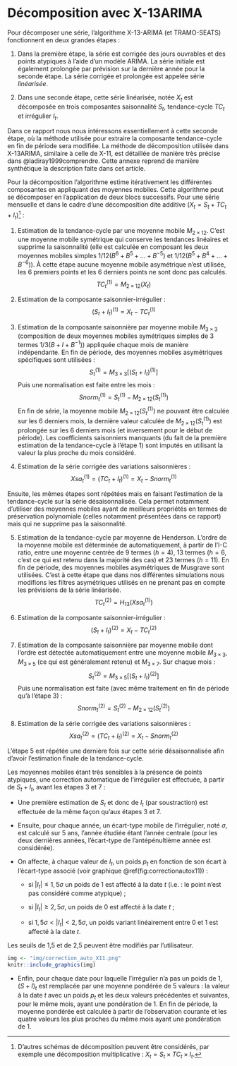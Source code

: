 \newpage

# Décomposition avec X-13ARIMA {#an-x11}


Pour décomposer une série, l'algorithme X-13-ARIMA (et TRAMO-SEATS) fonctionnent en deux grandes étapes :

1. Dans la première étape, la série est corrigée des jours ouvrables et des points atypiques à l'aide d'un modèle ARIMA. La série initiale est également prolongée par prévision sur la dernière année pour la seconde étape. 
La série corrigée et prolongée est appelée série *linéarisée*.

2. Dans une seconde étape, cette série linéarisée, notée $X_t$ est décomposée en trois composantes saisonnalité $S_t$, tendance-cycle $TC_t$ et irrégulier $I_t$.

Dans ce rapport nous nous intéressons essentiellement à cette seconde étape, où la méthode utilisée pour extraire la composante tendance-cycle en fin de période sera modifiée.
La méthode de décomposition utilisée dans X-13ARIMA, similaire à celle de X-11, est détaillée de manière très précise dans @ladiray1999comprendre.
Cette annexe reprend de manière synthétique la description faite dans cet article.

Pour la décomposition l'algorithme estime itérativement les différentes composantes en appliquant des moyennes mobiles.
Cette algorithme peut se décomposer en l'application de deux blocs successifs.
Pour une série mensuelle et dans le cadre d'une décomposition dite additive ($X_t=S_t+TC_t+I_t$)^[
D'autres schémas de décomposition peuvent être considérés, par exemple une décomposition multiplicative : $X_t=S_t\times TC_t\times I_t$.
] :

1. Estimation de la tendance-cycle par une moyenne mobile $M_{2\times 12}$.
C'est une moyenne mobile symétrique qui conserve les tendances linéaires et supprime la saisonnalité (elle est calculée en composant les deux moyennes mobiles simples  $1/12(B^6+B^5+\dots+B^{-5})$ et $1/12(B^5+B^4+\dots+B^{-6})$).
À cette étape aucune moyenne mobile asymétrique n'est utilisée, les 6 premiers points et les 6 derniers points ne sont donc pas calculés.
$$
TC_t^{(1)}=M_{2\times 12}(X_t)
$$
2. Estimation de la composante saisonnier-irrégulier :
$$
(S_t+I_t)^{(1)}= X_t - TC_t^{(1)}
$$
3. Estimation de la composante saisonnière par moyenne mobile $M_{3\times 3}$ (composition de deux moyennes mobiles symétriques simples de 3 termes $1/3(B+I+B^{-1})$) appliquée chaque mois de manière indépendante.
En fin de période, des moyennes mobiles asymétriques spécifiques sont utilisées :
$$
S_t^{(1)}= M_{3\times 3}\left[(S_t+I_t)^{(1)}\right]
$$
Puis une normalisation est faite entre les mois :
$$
Snorm_t^{(1)}= S_t^{(1)} - M_{2\times 12}\left(S_t^{(1)}\right)
$$
En fin de série, la moyenne mobile $M_{2\times 12}\left(S_t^{(1)}\right)$ ne pouvant être calculée sur les 6 derniers mois, la dernière valeur calculée de $M_{2\times 12}\left(S_t^{(1)}\right)$ est prolongée sur les 6 derniers mois (et inversement pour le début de période).
Les coefficients saisonniers manquants (du fait de la première estimation de la tendance-cycle à l'étape 1) sont imputés en utilisant la valeur la plus proche du mois considéré.

4. Estimation de la série corrigée des variations saisonnières :
$$
Xsa_t^{(1)}= (TC_t+I_t)^{(1)} = X_t - Snorm_t^{(1)}
$$

Ensuite, les mêmes étapes sont répétées mais en faisant l'estimation de la tendance-cycle sur la série désaisonnalisée. 
Cela permet notamment d'utiliser des moyennes mobiles ayant de meilleurs propriétés en termes de préservation polynomiale (celles notamment présentées dans ce rapport) mais qui ne supprime pas la saisonnalité.

5. Estimation de la tendance-cycle par moyenne de Henderson.
L'ordre de la moyenne mobile est déterminée de automatiquement, à partir de l'I-C ratio, entre une moyenne centrée de 9 termes ($h=4$), 13 termes ($h=6$, c'est ce qui est retenu dans la majorité des cas) et 23 termes ($h=11$).
En fin de période, des moyennes mobiles asymétriques de Musgrave sont utilisées.
C'est à cette étape que dans nos différentes simulations nous modifions les filtres asymétriques utilisés en ne prenant pas en compte les prévisions de la série linéarisée.
$$
TC_t^{(2)}=H_{13}(Xsa_t^{(1)})
$$

6. Estimation de la composante saisonnier-irrégulier :
$$
(S_t+I_t)^{(2)}= X_t - TC_t^{(2)}
$$

7. Estimation de la composante saisonnière par moyenne mobile dont l'ordre est détectée automatiquement entre une moyenne mobile $M_{3\times 3}$, $M_{3\times 5}$ (ce qui est généralement retenu) et $M_{3\times 7}$. 
Sur chaque mois :
$$
S_t^{(2)}= M_{3\times 5}\left[(S_t+I_t)^{(2)}\right]
$$
Puis une normalisation est faite (avec même traitement en fin de période qu'à l'étape 3) :
$$
Snorm_t^{(2)}=S_t^{(2)} - M_{2\times 12}\left(S_t^{(2)}\right)
$$

8. Estimation de la série corrigée des variations saisonnières :
$$
Xsa_t^{(2)}= (TC_t+I_t)^{(2)} = X_t - Snorm_t^{(2)}
$$

L'étape 5 est répétée une dernière fois sur cette série désaisonnalisée afin d'avoir l'estimation finale de la tendance-cycle.

Les moyennes mobiles étant très sensibles à la présence de points atypiques, une correction automatique de l'irrégulier est effectuée, à partir de $S_t+I_t$, avant les étapes 3 et 7 :

- Une première estimation de $S_t$ et donc de $I_t$ (par soustraction) est effectuée de la même façon qu'aux étapes 3 et 7.

- Ensuite, pour chaque année, un écart-type mobile de l'irrégulier, noté $\sigma$, est calculé sur 5 ans, l'année étudiée étant l'année centrale (pour les deux dernières années, l'écart-type de l'antépénultième année est considérée).

- On affecte, à chaque valeur de $I_t$, un poids $p_t$ en fonction de son écart à l'écart-type associé (voir graphique \@ref(fig:correctionautox11)) :

  - si $\lvert I_t\rvert\leq 1,5 \sigma$ un poids de 1 est affecté à la date $t$ (i.e. : le point n'est pas considéré comme atypique) ;

  - si $\lvert I_t\rvert\geq 2,5 \sigma$, un poids de 0 est affecté à la date $t$ ;

  - si $1,5 \sigma<\lvert I_t\rvert< 2,5 \sigma$, un poids variant linéairement entre 0 et 1 est affecté à la date $t$.

Les seuils de 1,5 et de 2,5 peuvent être modifiés par l'utilisateur.

```r
img <- "img/correction_auto_X11.png"
knitr::include_graphics(img)
```

- Enfin, pour chaque date pour laquelle l'irrégulier n'a pas un poids de 1, $(S+I)_t$ est remplacée par une moyenne pondérée de 5 valeurs : la valeur à la date $t$ avec un poids $p_t$ et les deux valeurs précédentes et suivantes, pour le même mois, ayant une pondération de 1.
En fin de période, la moyenne pondérée est calculée à partir de l'observation courante et les quatre valeurs les plus proches du même mois ayant une pondération de 1.

<!-- Dans nos simulations, pour chaque date et chaque série -->
